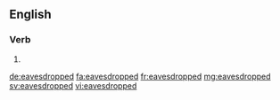 ==English==

===Verb===
{{head|en}}

# {{en-past of|eavesdrop}}

[[de:eavesdropped]]
[[fa:eavesdropped]]
[[fr:eavesdropped]]
[[mg:eavesdropped]]
[[sv:eavesdropped]]
[[vi:eavesdropped]]